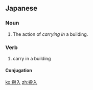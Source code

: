 ==Japanese==
{{ja-kanjitab|はん|にゅう|yomi=on}}

===Noun===
{{ja-noun|はんにゅう}}

# The action of ''carrying in'' a building.

===Verb===
{{ja-verb-suru|はんにゅう}}

# carry in a building

====Conjugation====
{{ja-suru|はんにゅう}}

[[ko:搬入]]
[[zh:搬入]]